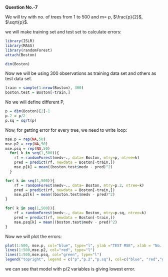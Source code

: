 **Question No.-7**

We will try with no. of trees from 1 to 500 and m= $p$, $\frac{p}{2}$, $\sqrt{p}$.

we will make training set and test set to calculate errors:

```{r}
library(ISLR)
library(MASS)
library(randomForest)
attach(Boston)
```

```{r}
dim(Boston)
```

Now we will be using 300 observations as training data set and others as test data set.

```{r}
train = sample(1:nrow(Boston), 300)
boston.test = Boston[-train,]
```

No we will define different P,
```{r}
p = dim(Boston)[2]-1
p.2 = p/2
p.sq = sqrt(p)
```

Now, for getting error for every tree, we need to write loop:

```{r}

mse.p = rep(NA,50)
mse.p2 = rep(NA,50)
mse.psq = rep(NA,50)
  for( k in seq(1,500)){
    rf = randomForest(medv~., data= Boston, mtry=p, ntree=k)
    pred = predict(rf, newdata = Boston[-train,])
    mse.p[k] = mean((boston.test$medv - pred)^2)
  }

for( k in seq(1,500)){
    rf = randomForest(medv~., data= Boston, mtry=p.2, ntree=k)
    pred = predict(rf, newdata = Boston[-train,])
    mse.p2[k] = mean((boston.test$medv - pred)^2)
}

for( k in seq(1,500)){
    rf = randomForest(medv~., data= Boston, mtry=p.sq, ntree=k)
    pred = predict(rf, newdata = Boston[-train,])
    mse.psq[k] = mean((boston.test$medv - pred)^2)
}


```


Now we will plot the errors:
```{r}
plot(1:500, mse.p, col="blue", type="l", ylab ="TEST MSE", xlab = "No. of Trees")
lines(1:500,mse.p2, col="red", type="l")
lines(1:500,mse.psq, col="green", type="l")
legend("topright", legend = c("p","p.2","p.sq"), col=c("blue", "red","green"), lty = 1)

```
we can see that model with p/2 variables is giving lowest error.
